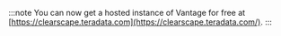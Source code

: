 :::note
You can now get a hosted instance of Vantage for free at [https://clearscape.teradata.com](https://clearscape.teradata.com/).
:::